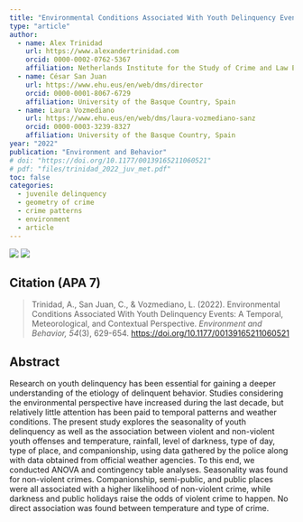 ```yaml
---
title: "Environmental Conditions Associated With Youth Delinquency Events: A Temporal, Meteorological, and Contextual Perspective"
type: "article"
author:  
  - name: Alex Trinidad
    url: https://www.alexandertrinidad.com 
    orcid: 0000-0002-0762-5367
    affiliation: Netherlands Institute for the Study of Crime and Law Enforcement (NSCR) & University of the Basque Country, The Netherlands
  - name: César San Juan
    url: https://www.ehu.eus/en/web/dms/director 
    orcid: 0000-0001-8067-6729
    affiliation: University of the Basque Country, Spain
  - name: Laura Vozmediano
    url: https://www.ehu.eus/en/web/dms/laura-vozmediano-sanz
    orcid: 0000-0003-3239-8327
    affiliation: University of the Basque Country, Spain
year: "2022"
publication: "Environment and Behavior"
# doi: "https://doi.org/10.1177/00139165211060521"
# pdf: "files/trinidad_2022_juv_met.pdf"
toc: false
categories:
  - juvenile delinquency
  - geometry of crime
  - crime patterns
  - environment
  - article
---
```


[![](https://img.shields.io/badge/Final_Version-Published_Version-blue)](https://doi.org/10.1177/00139165211060521)
[![](https://img.shields.io/badge/PDF-Green_Open_Access_Version-darkgreen)](files/trinidad_2022_juv_met.pdff)

## Citation (APA 7)

> Trinidad, A., San Juan, C., & Vozmediano, L. (2022). Environmental Conditions Associated With Youth Delinquency Events: A Temporal, Meteorological, and Contextual Perspective. *Environment and Behavior, 54*(3), 629-654. <https://doi.org/10.1177/00139165211060521>


## Abstract
Research on youth delinquency has been essential for gaining a deeper understanding of the etiology of delinquent behavior. Studies considering the environmental perspective have increased during the last decade, but relatively little attention has been paid to temporal patterns and weather conditions. The present study explores the seasonality of youth delinquency as well as the association between violent and non-violent youth offenses and temperature, rainfall, level of darkness, type of day, type of place, and companionship, using data gathered by the police along with data obtained from official weather agencies. To this end, we conducted ANOVA and contingency table analyses. Seasonality was found for non-violent crimes. Companionship, semi-public, and public places were all associated with a higher likelihood of non-violent crime, while darkness and public holidays raise the odds of violent crime to happen. No direct association was found between temperature and type of crime.